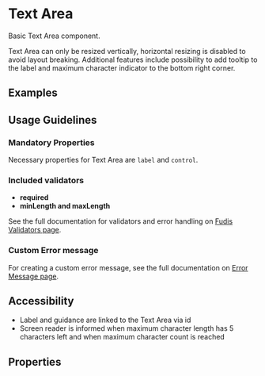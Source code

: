 
<Meta title="Components/Form/Text-area" />

# Text Area

Basic Text Area component. 

Text Area can only be resized vertically, horizontal resizing is disabled to avoid layout breaking. Additional features include possibility to add tooltip to the label and maximum character indicator to the bottom right corner.

## Examples

<Canvas of={TextAreaStories.Examples}></Canvas>

## Usage Guidelines

### Mandatory Properties

Necessary properties for Text Area are `label` and `control`.

### Included validators

- **required**
- **minLength and maxLength**

See the full documentation for validators and error handling on [Fudis Validators page](/docs/utilities-validators--documentation).

### Custom Error message
For creating a custom error message, see the full documentation on [Error Message page](/docs/components-form-error-message--documentation).

## Accessibility

- Label and guidance are linked to the Text Area via id
- Screen reader is informed when maximum character length has 5 characters left and when maximum character count is reached

## Properties

<ArgTypes of={TextAreaComponent} />
